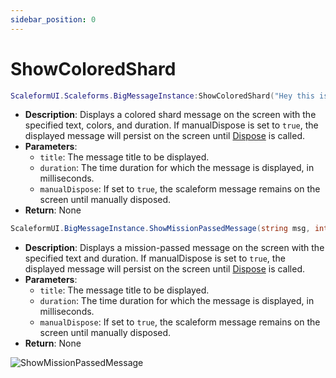 ```yaml
---
sidebar_position: 0
---
```


# ShowColoredShard


<Tabs>

<TabItem value="lua" label="Lua">

```lua
ScaleformUI.Scaleforms.BigMessageInstance:ShowColoredShard("Hey this is a example", "This is a subtitle", 1, 0, 5000, false)
```
- **Description**: Displays a colored shard message on the screen with the specified text, colors, and duration. If manualDispose is set to `true`, the displayed message will persist on the screen until [Dispose](../Dispose) is called.
- **Parameters**:
  - `title`: The message title to be displayed.
  - `duration`: The time duration for which the message is displayed, in milliseconds.
  - `manualDispose`: If set to `true`, the scaleform message remains on the screen until manually disposed.
- **Return**: None

</TabItem>
<TabItem value="csharp" label="C#">

```csharp
ScaleformUI.BigMessageInstance.ShowMissionPassedMessage(string msg, int time = 5000, bool manualDispose = false);
```
- **Description**: Displays a mission-passed message on the screen with the specified text and duration. If manualDispose is set to `true`, the displayed message will persist on the screen until [Dispose](../dispose) is called.
- **Parameters**:
  - `title`: The message title to be displayed.
  - `duration`: The time duration for which the message is displayed, in milliseconds.
  - `manualDispose`: If set to `true`, the scaleform message remains on the screen until manually disposed.
- **Return**: None

</TabItem>
</Tabs>

![ShowMissionPassedMessage](https://i.imgur.com/SjJgTLU.png)